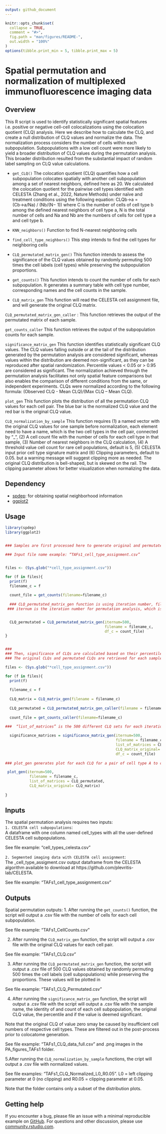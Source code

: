 ```yaml
---
output: github_document
---
```


<!-- README.md is generated from README.Rmd. Please edit that file -->

```r
knitr::opts_chunk$set(
  collapse = TRUE,
  comment = "#>",
  fig.path = "man/figures/README-",
  out.width = "100%"
)
options(tibble.print_min = 5, tibble.print_max = 5)
```

# Spatial permutation and normalization of multiplexed immunofluorescence imaging data

<!-- badges: start -->
<!-- badges: end -->

## Overview
This R script is used to identify statistically significant spatial features i.e. positive or negative cell-cell colocalizations using the colocation quotient (CLQ) analysis. Here we describe how to calculate the CLQ, and create a null distribution of CLQ values and normalize the data. The normalization process considers the number of cells within each subpopulation. Subpopulations with a low cell count were more likely to yield a broader distribution of CLQ values during the permutation analysis. This broader distribution resulted from the substantial impact of random label sampling on CLQ value calculations.

* `get_CLQ()` The colocation quotient (CLQ) quantifies how a cell subpopulation colocates spatially with another cell subpopulation among a set of nearest neighbors, defined here as 20. We calculated the colocation quotient for the pairwise cell types identified with CELESTA (Zhang et al., 2022, Nature Methods) under naïve and treatment conditions using the following equation: CLQb→a = (Cb→a/Na) / (Nb/(N− 1)) where C is the number of cells of cell type b among the defined nearest neighbors of cell type a, N is the total number of cells and Na and Nb are the numbers of cells for cell type a and cell type b.

* `KNN_neighbors()` Function to find N-nearest neighboring cells

* `find_cell_type_neighbors()` This step intends to find the cell types for neighboring cells

* `CLQ_permutated_matrix_gen()` This function intends to assess the significance of the CLQ values obtained by randomly permuting 500 times the cell labels (cell types) while preserving the subpopulation proportions. 

* `get_counts()` This function intends to count the number of cells for each subpopulation. It generates a summary table with cell type number, corresponding names and the cell counts in the sample.

* `CLQ_matrix_gen` This function will read the CELESTA cell assignment file, and will generate the original CLQ matrix. 

`CLQ_permutated_matrix_gen_caller` : This function retrieves the output of the permutated matrix of each sample. 
 
`get_counts_caller` This function retrieves the output of the subpopulation counts for each sample. 

`significance_matrix_gen` This function identifies statistically significant CLQ values. The CLQ values falling outside or at the tail of the distribution generated by the permutation analysis are considered significant, whereas values within the distribution are deemed non-significant, as they can be reproduced after spatial randomization. Percentile values < 0.05 or > 0.95 are considered as significant. The normalization achieved through the permutation analysis facilitates not only spatial feature comparisons but also enables the comparison of different conditions from the same, or independent experiments. CLQs were normalized according to the following formula: (Observed CLQ - Mean CLQ)/(Max CLQ – Mean CLQ).

`plot_gen` This function plots the distribution of all the permutation CLQ values for each cell pair. The blue bar is the normalized CLQ value and the red bar is the original CLQ value. 

`CLQ_normalization_by_sample` This function requires (1) a named vector with the original CLQ values for one sample before normalization, each element need to have a name, which is the two cell types in the cell pair, connected by "_", (2) A cell count file with the number of cells for each cell type in that sample, (3) Number of nearest neighbors in the CLQ calculation, (4) A threshold value cell count for rare cell populations, default is 5, (5) CELESTA input prior cell type signature matrix and (6) Clipping parameters, default to 0.05. but a warning message will suggest clipping more as needed. The original CLQ distribution is bell-shaped, but is skewed on the rail. The clipping parameter allows for better visualization when normalizing the data. 

## Dependency

- [spdep](https://cran.r-project.org/web/packages/spdep/index.html): for obtaining spatial neighborhood information
- [ggplot2](https://cran.r-project.org/web/packages/ggplot2/index.html)

## Usage

```r
library(spdep)
library(ggplot2)


### Samples are first processed here to generate original and permutated CLQs for each cell to cell pair in a given sample. 

### Input file name example: “TAFs1_cell_type_assignment.csv”


files <- (Sys.glob("*cell_type_assignment.csv"))

for (f in files){
  print(f)
  filename_c = f
  
  count_file = get_counts(filename=filename_c)
  
  ### CLQ_permutated_matrix_gen function is using iteration number, filename and the count_file generated in the previous step. This function is dependent on multiple functions [get_CLQ(), KNN_neighbors(), find_cell_type_neighbors()]
 ### iternum is the iteration number for permutation analysis, which is set to 500. 


  CLQ_permutated = CLQ_permutated_matrix_gen(iternum=500, 
                                             filename = filename_c,
                                             df_c = count_file)
}


### 
### Then, significance of CLQs are calculated based on their percentile. 
### The original CLQs and permutated CLQs are retrieved for each sample through the functions [CLQ_matrix_gen(), CLQ_permutated_matrix_gen_caller(),get_counts_caller() ]

files <- (Sys.glob("*cell_type_assignment.csv"))

for (f in files){
  print(f)
  
  filename_c = f
  
  CLQ_matrix = CLQ_matrix_gen(filename = filename_c)
  
  CLQ_permutated = CLQ_permutated_matrix_gen_caller(filename = filename_c)
  
  count_file = get_counts_caller(filename=filename_c)
 
###  “list_of_matrices” is the 500 different CLQ sets for each iteration.  

  significance_matrices = significance_matrix_gen(iternum=500,
                                                  filename = filename_c,
                                                  list_of_matrices = CLQ_permutated,
                                                  CLQ_matrix_original= CLQ_matrix,
                                                  df_c = count_file)
  
### plot_gen generates plot for each CLQ for a pair of cell type A to cell type B. It retrieves the permutated CLQ values from CLQ_permutated, and the original CLQ values from CLQ_matrix.

 plot_gen(iternum=500,
           filename = filename_c,
           list_of_matrices = CLQ_permutated,
           CLQ_matrix_original= CLQ_matrix)
  
}
```

## Inputs
The spatial permutation analysis requires two inputs:<br/>
`1. CELESTA cell subpopulations`: <br/>
A dataframe with one column named cell_types with all the user-defined CELESTA cell subpopulations. <br/>

See file example: “cell_types_celesta.csv”

`2. Segmented imaging data with CELESTA cell assignment`:<br/> 
The _cell_type_assigment.csv output dataframe from the CELESTA algorithm available to download at https://github.com/plevritis-lab/CELESTA. 

See file example: “TAFs1_cell_type_assignment.csv”


## Outputs
Spatial permutation outputs:
1. After running the `get_counts()` function, the script will output a .csv file with the number of cells for each cell subpopulation. <br/>

See file example: “TAFs1_CellCounts.csv”

2. After running the `CLQ_matrix_gen` function, the script will output a .csv file with the original CLQ values for each cell pair. 

See file example: “TAFs1_CLQ.csv”

3. After running the `CLQ_permutated_matrix_gen` function, the script will output a .csv file of 500 CLQ values obtained by randomly permuting 500 times the cell labels (cell subpopulations) while preserving the proportions. These values will be plotted in 

See file example: “TAFs1_CLQ_Permutated.csv”

4. After running the `significance_matrix_gen` function, the script will output a .csv file with the script will output a .csv file with the sample name, the identity of and count of each cell subpopulation, the original CLQ value, the percentile and if the value is deemed significant.

Note that the original CLQ of value zero smay be caused by insufficient cell numbers of respective cell types. These are filtered out in the post-process prior to colocatome generation. 

See file example: “TAFs1_CLQ_data_full.csv” and .png images in the PA_figures_TAFs1 folder.

5.After running the `CLQ_normalization_by_sample` functions, the cript will output a .csv file with normalized values.

See file examples: "TAFs1_CLQ_Normalized_L0_R0.05". L0 = left clipping parameter at 0 (no clipping) and R0.05 = clipping parameter at 0.05.

Note that the folder contains only a subset of the distribution plots.

## Getting help
If you encounter a bug, please file an issue with a minimal reproducible example on [GitHub](https://github.com/plevritis-lab/Spatial_Permutation_and_Normalization/issues). For questions and other discussion, please use [community.rstudio.com](https://community.rstudio.com/). 
